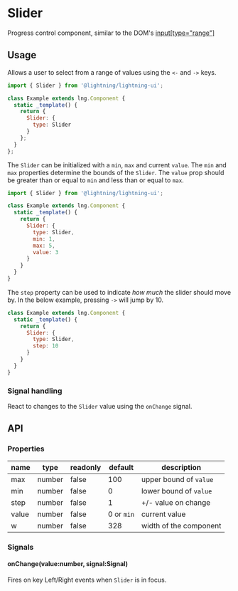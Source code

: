 
# Slider

Progress control component, similar to the DOM's [input[type="range"]](https://developer.mozilla.org/en-US/docs/Web/HTML/Element/input/range)

## Usage

Allows a user to select from a range of values using the `<-` and `->` keys.

```js
import { Slider } from '@lightning/lightning-ui';

class Example extends lng.Component {
  static _template() {
    return {
      Slider: {
        type: Slider
      }
    };
  }
};
```

<Canvas>
  <Story id="elements-slider--basic"/>
</Canvas>

The `Slider` can be initialized with a `min`, `max` and current `value`. The `min` and `max` properties determine the bounds of the `Slider`. The `value` prop should be greater than or equal to `min` and less than or equal to `max`.

```js
import { Slider } from '@lightning/lightning-ui';

class Example extends lng.Component {
  static _template() {
    return {
      Slider: {
        type: Slider,
        min: 1,
        max: 5,
        value: 3
      }
    }
  }
}
```

The `step` property can be used to indicate _how much_ the slider should move by. In the below example, pressing `->` will jump by 10.

```js
class Example extends lng.Component {
  static _template() {
    return {
      Slider: {
        type: Slider,
        step: 10
      }
    }
  }
}
```

### Signal handling

React to changes to the `Slider` value using the `onChange` signal.

<Canvas>
  <Story id="elements-slider--signal-handling"/>
</Canvas>

## API

### Properties

name|type|readonly|default|description
--|--|--|--|--
max|number|false|100|upper bound of `value`
min|number|false|0|lower bound of `value`
step|number|false|1|+/- value on change
value|number|false|0 or `min`|current value
w|number|false|328|width of the component

### Signals

#### onChange(value:number, signal:Signal)

Fires on key Left/Right events when `Slider` is in focus.
